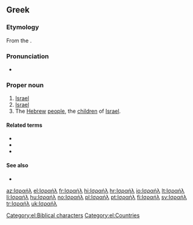 {{also|Ἰσραήλ}}
==Greek==

===Etymology===
From the {{etyl|grc|el}} {{term|Ἰσραήλ|Ἰσρᾱήλ|Israel|lang=grc}}.

===Pronunciation===
* {{IPA|[izaˈil]|lang=el}}

===Proper noun===
{{el-noun-proper|n|inv}}

# [[Israel]] {{qualifier|state ancient and modern}}
# [[Israel]] {{qualifier|Biblical character}}
# The [[Hebrew]] [[people]], the [[child|children]] of [[Israel]].

====Related terms====
* {{l|el|ισραηλινός|gloss=Israeli}}
* {{l|el|Ισραηλινή|gloss=Israeli|g=f}}
* {{l|el|Ισραηλινός|gloss=Israeli|g=m}}

====See also====
* {{l|el|εβραϊκά|gloss=Hebrew language}}

[[Category:el:Biblical characters]]
[[Category:el:Countries]]

[[az:Ισραήλ]]
[[el:Ισραήλ]]
[[fr:Ισραήλ]]
[[hi:Ισραήλ]]
[[hr:Ισραήλ]]
[[io:Ισραήλ]]
[[lt:Ισραήλ]]
[[li:Ισραήλ]]
[[hu:Ισραήλ]]
[[no:Ισραήλ]]
[[pl:Ισραήλ]]
[[pt:Ισραήλ]]
[[fi:Ισραήλ]]
[[sv:Ισραήλ]]
[[tr:Ισραήλ]]
[[uk:Ισραήλ]]